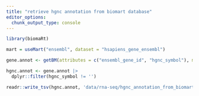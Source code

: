 ```yaml
---
title: "retrieve hgnc annotation from biomart database"
editor_options: 
  chunk_output_type: console
---
```


```r
library(biomaRt)
```

```r
mart = useMart("ensembl", dataset = "hsapiens_gene_ensembl")

gene.annot <- getBM(attributes = c("ensembl_gene_id", "hgnc_symbol"), mart = mart)

hgnc.annot <- gene.annot |> 
  dplyr::filter(hgnc_symbol != '')

readr::write_tsv(hgnc.annot, 'data/rna-seq/hgnc_annotation_from_biomart.tsv')
```


